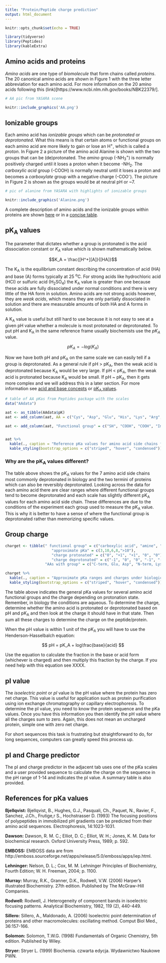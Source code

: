 ```yaml
---
title: "Protein/Peptide charge prediction"
output: html_document
---
```


```r
knitr::opts_chunk$set(echo = TRUE)

library(tidyverse)
library(Peptides)
library(kableExtra)

```


## Amino acids and proteins

*Amino acids* are one type of *biomolecule* that form chains called *proteins*. The 20 canonical amino acids are shown in Figure 1 with the three letter abbreviation for each amino acid. For more information on the 20 amino acids following this (link)[https://www.ncbi.nlm.nih.gov/books/NBK22379/].


```r
# AA pic from YASARA scene

knitr::include_graphics('AA.png')


```


## Ionizable groups

Each amino acid has *ionizable groups* which can be *protonated* or *deprotonated*. What this means is that certain atoms or functional groups on each amino acid are more likely to gain or lose an H^+^, which is called a *proton*. In Figure 2 a picture of the amino acid Alanine is shown with the two groups that can be (de)protonated. The *amino* group (-NH~3~^+^) is normally positively charged until it loses a proton when it become -NH~2~. The *carboxylic acid* group (-COOH) is normally neutral until it loses a proton and becomes a *carboxylate* group with a negative charge (-COO^-^). The picture in Figure 2 is shown as the groups would be at neutral pH or ~7. 

```r
# pic of alanine from YASARA with highlights of ionizable groups

knitr::include_graphics('Alanine.png')

```


A complete description of amino acids and the ionizable groups within proteins are shown [here](https://www.ncbi.nlm.nih.gov/books/NBK22379/) or in a [concise table](https://www.ncbi.nlm.nih.gov/books/NBK21180/).

## pK~A~ values

The parameter that dictates whether a group is protonated is the acid dissociation constant or *K~A~* value which is shown mathematically below. 

$$K_A = \frac{[H^+][A]}{[HA]}$$

The K~A~ is the equilibrium constant describing the concentration of acid (HA) and base (A) forms typically at 25 ^o^C. For strong acids like hydrochloric acid (HCl) or sulfuric acid (H~2~SO~4~) the K~A~ value is greater than one because these acids are fully dissociated under normal conditions and there is very little of the HA form in solution. Amino acids are not strong acids however, they are *weak acids*, which means they are only partially dissociated in solution and there are measurable amounts of both HA and A forms in solution.

A K~A~ value is useful but still hard to use because it is not easy to see at a given pH value whether a molecule is most protonated or deprotonated. To put pH and K~A~ in the same reference frame usually biochemists use the *pK~A~* value.

$$pK_A = -log(K_A)$$

Now we have both pH and pK~A~ on the same scale we can easily tell if a group is deprotonated. As a general rule if pH > pK~A~, then the weak acid is deprotonated because K~A~ would be very large. If pH < pK~A~, then the weak acid is protonated because K~A~ would be small. If pH ~ pK~A~, then it gets more complex and we will address this in a later section. For more information see [acid and base concepts](https://www.ncbi.nlm.nih.gov/books/NBK22377/) or  [pK~A~ values](https://www.ncbi.nlm.nih.gov/books/NBK21180/). 



```r
# table of AA pKas from Peptides package with the scales
data("AAdata")

aat <- as_tibble(AAdata$pK)
aat <- add_column(aat, AA = c("Cys", "Asp", "Glu", "His", "Lys", "Arg", "Tyr", "C-term", "N-term"), .before = "Bjellqvist")

aat <- add_column(aat, "Functional group" = c("SH", "COOH", "COOH", "Imidazole", "NH3", "Guanido", "OH", "COOH", "NH3"), .before = "Bjellqvist")


aat %>% 
  kable(., caption = "Reference pKa values for amino acid side chains from serveral sources. See the Peptides R package for details on the pKa sources or the references below.") %>%
  kable_styling(bootstrap_options = c("striped", "hover", "condensed"))

```


### Why are the pK~A~ values different?

The table above shows the pK~A~ values for the 7 amino acid side chains most commonly deprotonated in biology and the two termini of proteins which can also be reversibly deprotonated. Looking across the data for each amino acid there are clear ranges where different functional groups tend to become deprotonated and each scale has slightly different pK~A~ values for each amino acid side chain. These differences are due to the conditions of the experiment each group used to measure the pK~A~ value. This is why it is better to have a sense of where the functional group is deprotonated rather than memorizing specific values.

## Group charge

```r

charget <- tibble(" functional group" = c("carboxylic acid", "amine", "imidazole", "thiol", "alcohol"),
                     "approximate pKa" = c(3,10,6,8,">10"),
                     "charge protonated" = c("0", "+1", "+1", "0", "0"),
                     "charge deprotonated" = c("-1", "0", "0", "-1", "-1"),
                  "AAs with group" = c("C-term, Glu, Asp", "N-term, Lys", "His", "Cys", "Tyr, Ser, Thr"))

charget %>% 
  kable(., caption = "Approximate pKa ranges and charges under biological conditions for amino acid functional groups") %>%
  kable_styling(bootstrap_options = c("striped", "hover", "condensed"))


```

The table above indicates the general pKa values for several amino acid functional groups and the charge depending on protonation state. Remember, in biology the conditions are aqueous. To determine the charge, determine whether the amino acid is protonated or deprotonated based on pH and pK~A~ and then look at the charge it should have in that state. Then sum all these charges to determine the charge on the peptide/protein. 

When the pH value is within 1 unit of the pK~A~ you will have to use the Henderson-Hasselbalch equation:

$$ pH = pK_A + log\frac{base}{acid} $$

Use the equation to calculate the fraction in the base or acid form (whichever is charged) and then multiply this fraction by the charge. If you need help with this equation see XXXX.


## pI value

The *isoelectric point* or *pI* value is the pH value where the protein has zero net charge. This value is useful for application such as protein purification using ion exchange chromatography or capillary electrophoresis. To determine the pI value, you need to know the protein sequence and the pKa values. Once you have this information you then identify the pH value where all the charges sum to zero. Again, this does not mean an uncharged protein, simple one with zero net charge.

For short sequences this task is frustrating but straightforward to do, for long sequences, computers can greatly speed this process up. 

## pI and Charge predictor

The pI and charge predictor in the adjacent tab uses one of the pKa scales and a user provided sequence to calculate the charge on the sequence in the pH range of 1-14 and indicates the pI value. A summary table is also provided. 


## References for pKa values

**Bjellqvist:** Bjellqvist, B., Hughes, G.J., Pasquali, Ch., Paquet, N., Ravier, F., Sanchez, J.Ch., Frutige,r S., Hochstrasser D. (1993) The focusing positions of polypeptides in immobilized pH gradients can be predicted from their amino acid sequences. Electrophoresis, 14:1023-1031.

**Dawson:** Dawson, R. M. C.; Elliot, D. C.; Elliot, W. H.; Jones, K. M. Data for biochemical research. Oxford University Press, 1989; p. 592.

**EMBOSS:** EMBOSS data are from http://emboss.sourceforge.net/apps/release/5.0/emboss/apps/iep.html.

**Lehninger:** Nelson, D. L.; Cox, M. M. Lehninger Principles of Biochemistry, Fourth Edition; W. H. Freeman, 2004; p. 1100.

**Murray:** Murray, R.K., Granner, D.K., Rodwell, V.W. (2006) Harper's illustrated Biochemistry. 27th edition. Published by The McGraw-Hill Companies.

**Rodwell:** Rodwell, J. Heterogeneity of component bands in isoelectric focusing patterns. Analytical Biochemistry, 1982, 119 (2), 440-449.

**Sillero:** Sillero, A., Maldonado, A. (2006) Isoelectric point determination of proteins and other macromolecules: oscillating method. Comput Biol Med., 36:157-166.

**Solomon:** Solomon, T.W.G. (1998) Fundamentals of Organic Chemistry, 5th edition. Published by Wiley.

**Stryer:** Stryer L. (1999) Biochemia. czwarta edycja. Wydawnictwo Naukowe PWN.